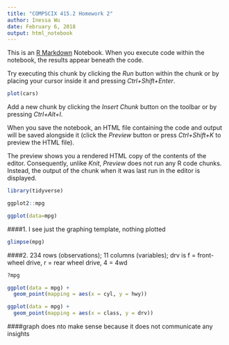 ```yaml
---
title: "COMPSCIX 415.2 Homework 2"
author: Inessa Wu
date: February 6, 2018
output: html_notebook
---
```


This is an [R Markdown](http://rmarkdown.rstudio.com) Notebook. When you execute code within the notebook, the results appear beneath the code. 

Try executing this chunk by clicking the *Run* button within the chunk or by placing your cursor inside it and pressing *Ctrl+Shift+Enter*. 

```r
plot(cars)
```

Add a new chunk by clicking the *Insert Chunk* button on the toolbar or by pressing *Ctrl+Alt+I*.

When you save the notebook, an HTML file containing the code and output will be saved alongside it (click the *Preview* button or press *Ctrl+Shift+K* to preview the HTML file).

The preview shows you a rendered HTML copy of the contents of the editor. Consequently, unlike *Knit*, *Preview* does not run any R code chunks. Instead, the output of the chunk when it was last run in the editor is displayed.
```r
library(tidyverse)
```

```r
ggplot2::mpg
```

```r
ggplot(data=mpg)
```
####1. I see just the graphing template, nothing plotted
```r
glimpse(mpg)
```
####2. 234 rows (observations); 11 columns (variables); drv is f = front-wheel drive, r = rear wheel drive, 4 = 4wd
```r
?mpg
```

```r
ggplot(data = mpg) + 
  geom_point(mapping = aes(x = cyl, y = hwy))
```
```r
ggplot(data = mpg) + 
  geom_point(mapping = aes(x = class, y = drv))
```
####graph does nto make sense because it does not communicate any insights